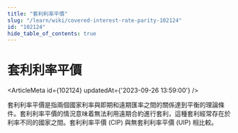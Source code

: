 ```yaml
---
title: "套利利率平價"
slug: "/learn/wiki/covered-interest-rate-parity-102124"
id: "102124"
hide_table_of_contents: true
---
```



# 套利利率平價

<ArticleMeta id={102124} updatedAt={'2023-09-26 13:59:00'} />
<div className='border-solid border-b border-t-0 my-4 border-[var(--ifm-color-gray-300)]' />

套利利率平價是指兩個國家利率與即期和遠期匯率之間的關係達到平衡的理論條件。套利利率平價的情況意味着無法利用遠期合約進行套利，這種套利經常存在於利率不同的國家之間。套利利率平價 (CIP) 與無套利利率平價 (UIP) 相比較。
